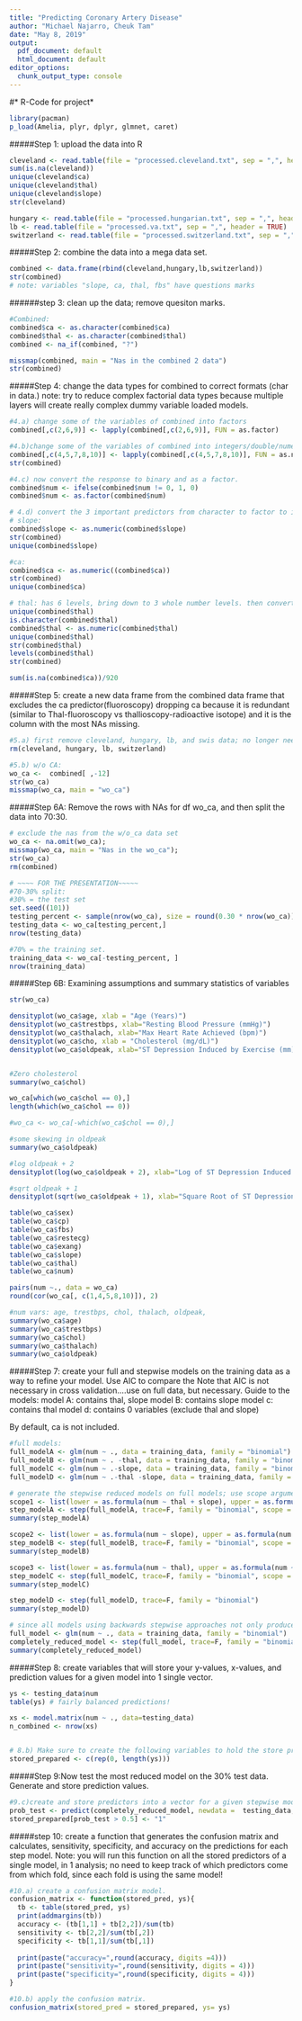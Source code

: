 ---
title: "Predicting Coronary Artery Disease"
author: "Michael Najarro, Cheuk Tam"
date: "May 8, 2019"
output:
  pdf_document: default
  html_document: default
editor_options:
  chunk_output_type: console
---


#* R-Code for project*
```{r}
library(pacman)
p_load(Amelia, plyr, dplyr, glmnet, caret)
```

#####Step 1: upload the data into R
```{r}
cleveland <- read.table(file = "processed.cleveland.txt", sep = ",", header = TRUE)
sum(is.na(cleveland))
unique(cleveland$ca)
unique(cleveland$thal)
unique(cleveland$slope)
str(cleveland)

hungary <- read.table(file = "processed.hungarian.txt", sep = ",", header = TRUE)
lb <- read.table(file = "processed.va.txt", sep = ",", header = TRUE)
switzerland <- read.table(file = "processed.switzerland.txt", sep = ",", header = TRUE)
```


#####Step 2: combine the data into a mega data set.
```{r}
combined <- data.frame(rbind(cleveland,hungary,lb,switzerland))
str(combined)
# note: variables "slope, ca, thal, fbs" have questions marks
```


######step 3: clean up the data; remove quesiton marks.
```{r}
#Combined:
combined$ca <- as.character(combined$ca) 
combined$thal <- as.character(combined$thal) 
combined <- na_if(combined, "?")

missmap(combined, main = "Nas in the combined 2 data")
str(combined)
```


#####Step 4: change the data types for combined to correct formats (char in data.)
note: try to reduce complex factorial data types because multiple layers will create really complex dummy variable loaded models.
```{r}
#4.a) change some of the variables of combined into factors
combined[,c(2,6,9)] <- lapply(combined[,c(2,6,9)], FUN = as.factor)

#4.b)change some of the variables of combined into integers/double/numeric.
combined[,c(4,5,7,8,10)] <- lapply(combined[,c(4,5,7,8,10)], FUN = as.numeric)
str(combined)

#4.c) now convert the response to binary and as a factor.
combined$num <- ifelse(combined$num != 0, 1, 0)
combined$num <- as.factor(combined$num)

# 4.d) convert the 3 important predictors from character to factor to integer. 
# slope:
combined$slope <- as.numeric(combined$slope)
str(combined)
unique(combined$slope)

#ca:
combined$ca <- as.numeric((combined$ca))
str(combined)
unique(combined$ca)

# thal: has 6 levels, bring down to 3 whole number levels. then convert to integer.
unique(combined$thal)
is.character(combined$thal)
combined$thal <- as.numeric(combined$thal)
unique(combined$thal)
str(combined$thal)
levels(combined$thal)
str(combined)

sum(is.na(combined$ca))/920
```


#####Step 5: create a new data frame from the combined data frame that excludes the ca predictor(fluoroscopy)
dropping ca because it is redundant (similar to Thal-fluoroscopy vs thallioscopy-radioactive isotope) and it is the column with the most NAs missing.
```{r}
#5.a) first remove cleveland, hungary, lb, and swis data; no longer needed.
rm(cleveland, hungary, lb, switzerland)

#5.b) w/o CA:
wo_ca <-  combined[ ,-12]
str(wo_ca)
missmap(wo_ca, main = "wo_ca")
```

#####Step 6A: Remove the rows with NAs for df wo_ca, and then split the data into 70:30.
```{r}
# exclude the nas from the w/o_ca data set
wo_ca <- na.omit(wo_ca);
missmap(wo_ca, main = "Nas in the wo_ca");
str(wo_ca)
rm(combined)

# ~~~~ FOR THE PRESENTATION~~~~~
#70-30% split:
#30% = the test set
set.seed((101))
testing_percent <- sample(nrow(wo_ca), size = round(0.30 * nrow(wo_ca)))
testing_data <- wo_ca[testing_percent,]
nrow(testing_data)

#70% = the training set.
training_data <- wo_ca[-testing_percent, ]
nrow(training_data)
```

#####Step 6B: Examining assumptions and summary statistics of variables
```{r}
str(wo_ca)

densityplot(wo_ca$age, xlab = "Age (Years)")
densityplot(wo_ca$trestbps, xlab="Resting Blood Pressure (mmHg)")
densityplot(wo_ca$thalach, xlab="Max Heart Rate Achieved (bpm)")
densityplot(wo_ca$cho, xlab = "Cholesterol (mg/dL)")
densityplot(wo_ca$oldpeak, xlab="ST Depression Induced by Exercise (mm)")


#Zero cholesterol
summary(wo_ca$chol)

wo_ca[which(wo_ca$chol == 0),]
length(which(wo_ca$chol == 0))

#wo_ca <- wo_ca[-which(wo_ca$chol == 0),]

#some skewing in oldpeak
summary(wo_ca$oldpeak)

#log oldpeak + 2
densityplot(log(wo_ca$oldpeak + 2), xlab="Log of ST Depression Induced by Exercise (mm)")

#sqrt oldpeak + 1
densityplot(sqrt(wo_ca$oldpeak + 1), xlab="Square Root of ST Depression Induced by Exercise (mm)")

table(wo_ca$sex)
table(wo_ca$cp)
table(wo_ca$fbs)
table(wo_ca$restecg)
table(wo_ca$exang)
table(wo_ca$slope)
table(wo_ca$thal)
table(wo_ca$num)

pairs(num ~., data = wo_ca)
round(cor(wo_ca[, c(1,4,5,8,10)]), 2)

#num vars: age, trestbps, chol, thalach, oldpeak,
summary(wo_ca$age)
summary(wo_ca$trestbps)
summary(wo_ca$chol)
summary(wo_ca$thalach)
summary(wo_ca$oldpeak)

```

#####Step 7: create your full and stepwise models on the training data as a way to refine your model. Use AIC to compare the  Note that AIC is not necessary in cross validation....use on full data, but necessary.
Guide to the models:
model A: contains thal, slope
model B: contains slope
model c: contains thal
model d: contains 0 variables (exclude thal and slope)

By default, ca is not included.
```{r}
#full models:
full_modelA <- glm(num ~ ., data = training_data, family = "binomial")
full_modelB <- glm(num ~ . -thal, data = training_data, family = "binomial")
full_modelC <- glm(num ~ .-slope, data = training_data, family = "binomial")
full_modelD <- glm(num ~ .-thal -slope, data = training_data, family = "binomial")

# generate the stepwise reduced models on full models; use scope argument to exclude the stepwise procedure from affecting the important variables assigned in the definition for each model.
scope1 <- list(lower = as.formula(num ~ thal + slope), upper = as.formula(num ~.))
step_modelA <- step(full_modelA, trace=F, family = "binomial", scope = scope1)
summary(step_modelA)

scope2 <- list(lower = as.formula(num ~ slope), upper = as.formula(num ~.))
step_modelB <- step(full_modelB, trace=F, family = "binomial", scope = scope2)
summary(step_modelB)

scope3 <- list(lower = as.formula(num ~ thal), upper = as.formula(num ~.))
step_modelC <- step(full_modelC, trace=F, family = "binomial", scope = scope3)
summary(step_modelC)

step_modelD <- step(full_modelD, trace=F, family = "binomial")
summary(step_modelD)

```

```{r}
# since all models using backwards stepwise approaches not only produce more significant models than forward stepwise, all models reduce to a single stepwise model. reduce the model further by dropping two variables that weren't significant.
full_model <- glm(num ~ ., data = training_data, family = "binomial")
completely_reduced_model <- step(full_model, trace=F, family = "binomial")
summary(completely_reduced_model)
```


#####Step 8: create variables that will store your y-values, x-values, and prediction values for a given model into 1 single vector.
```{r}
ys <- testing_data$num
table(ys) # fairly balanced predictions!

xs <- model.matrix(num ~ ., data=testing_data)
n_combined <- nrow(xs)


# 8.b) Make sure to create the following variables to hold the store predictions per model:
stored_prepared <- c(rep(0, length(ys)))
```


#####Step 9:Now test the most reduced model on the 30% test data. Generate and store prediction values.
```{r}
#9.c)create and store predictors into a vector for a given stepwise model.
prob_test <- predict(completely_reduced_model, newdata =  testing_data, type = "response")
stored_prepared[prob_test > 0.5] <- "1"
```


#####step 10: create a function that generates the confusion matrix and calculates, sensitivity, specificity, and accuracy on the predictions for each step model.
Note: you will run this function on all the stored predictors of a single model, in 1 analysis; no need to keep track of which predictors come from which fold, since each fold is using the same model!
```{r}
#10.a) create a confusion matrix model.
confusion_matrix <- function(stored_pred, ys){
  tb <- table(stored_pred, ys)
  print(addmargins(tb))
  accuracy <- (tb[1,1] + tb[2,2])/sum(tb)
  sensitivity <- tb[2,2]/sum(tb[,2])
  specificity <- tb[1,1]/sum(tb[,1])
  
  print(paste("accuracy=",round(accuracy, digits =4)))
  print(paste("sensitivity=",round(sensitivity, digits = 4)))
  print(paste("specificity=",round(specificity, digits = 4)))
}

#10.b) apply the confusion matrix.
confusion_matrix(stored_pred = stored_prepared, ys= ys)
```

